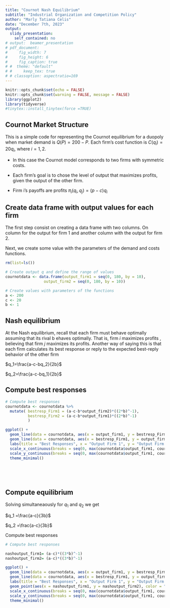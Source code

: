 ```yaml
---
title: "Cournot Nash Equilibrium"
subtitle: "Industrial Organization and Competition Policy"
author: "Marly Tatiana Celis"
date: "December 7th, 2023"
output: 
  slidy_presentation: 
    self_contained: no
# output:  beamer_presentation
# pdf_document:
#     fig_width: 7
#     fig_height: 6
#     fig_caption: true
# #  theme: "default"
# #     keep_tex: true
# # classoption: aspectratio=169    
---
```


```r
knitr::opts_chunk$set(echo = FALSE)
knitr::opts_chunk$set(warning = FALSE, message = FALSE) 
library(ggplot2)
library(tidyverse)
#tinytex::install_tinytex(force =TRUE)
```


## Cournot Market Structure

This is a simple code for representing the Cournot equilibrium for a duopoly when market demand is $Q(P)=200-P$.
Each firm’s cost function is $C(q_i )=20q_i$, where $i=1,2$. 

- In this case the Cournot model corresponds to two firms with symmetric costs.

- Each firm's goal is to chose the level of output that maximizes profits, given the output of the other firm.

- Firm i's payoffs are profits $\pi_i(q_i,q_j)=(p-c)q_i$


## Create data frame with output values for each firm

The first step consist on creating a data frame with two columns. On column for the output for firm 1 and another column with the output for firm 2.

Next, we create some value with the parameters of the demand and costs functions. 
```r
rm(list=ls())

# Create output q and define the range of values
cournotdata <- data.frame(output_firm1 = seq(0, 180, by = 10),
                 output_firm2 = seq(0, 180, by = 10))

# Create values with parameters of the functions 
a <- 200
c <- 20
b <- 1


```

## Nash equilibrium

At the Nash equilibrium, recall that each firm must behave optimally assuming that its rival b ehaves optimally. That is, firm $i$ maximizes profits , believing that firm $j$ maximizes its profits. Another way of saying this is that each firm calculates its best response or reply to the
expected best-reply behavior of the other firm

$q_1=\frac{a-c-bq_2}{2b}$ 

$q_2=\frac{a-c-bq_1}{2b}$ 

## Compute best responses

```r

# Compute best responses
cournotdata <- cournotdata %>% 
  mutate( bestresp_Firm1 = (a-c-b*output_firm2)*((2*b)^-1),
          bestresp_Firm2 = (a-c-b*output_firm1)*((2*b)^-1)
          )

ggplot() +
  geom_line(data = cournotdata, aes(x = output_firm1, y = bestresp_Firm2), color = "blue", size = 1.5) +
  geom_line(data = cournotdata, aes(x = bestresp_Firm1, y = output_firm2), color = "red", size = 1.5) +
  labs(title = "Best Responses", x = "Output Firm 1", y = "Output Firm 2") +
  scale_x_continuous(breaks = seq(0, max(cournotdata$output_firm1, cournotdata$bestresp_Firm1), by = 20)) +
  scale_y_continuous(breaks = seq(0, max(cournotdata$output_firm1, cournotdata$bestresp_Firm1), by = 20)) +
  theme_minimal()


  
  
```


## Compute equilibrium


Solving simultaneaously for $q_1$ and $q_2$ we get 

$q_1 =\frac{a-c}{3b}$ 

$q_2 =\frac{a-c}{3b}$ 

Compute best responses

```r

# Compute best responses

nashoutput_firm1= (a-c)*((3*b)^-1)
nashoutput_firm2= (a-c)*((3*b)^-1)

ggplot() +
  geom_line(data = cournotdata, aes(x = output_firm1, y = bestresp_Firm2), color = "blue", size = 1.5) +
  geom_line(data = cournotdata, aes(x = bestresp_Firm1, y = output_firm2), color = "red", size = 1.5) +
  labs(title = "Best Responses", x = "Output Firm 1", y = "Output Firm 2") +
  geom_point(aes(x = nashoutput_firm1, y = nashoutput_firm2), color = "green", size = 3) +  # Add the single point
  scale_x_continuous(breaks = seq(0, max(cournotdata$output_firm1, cournotdata$bestresp_Firm1), by = 20)) +
  scale_y_continuous(breaks = seq(0, max(cournotdata$output_firm1, cournotdata$bestresp_Firm1), by = 20)) +
  theme_minimal()


  
  
```

